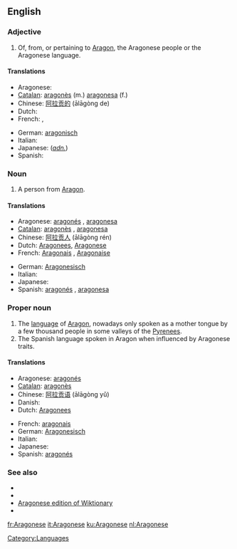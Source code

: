 ==English==
{{wikipedia|Aragonese language}}

===Adjective===
{{en-adj|-}}

# Of, from, or pertaining to [[Aragon]], the Aragonese people or the Aragonese language.

====Translations====
{{trans-top|from Aragon}}
* Aragonese: {{t+|an|aragonés|xs=Aragonese}}
* [[Catalan]]: [[aragonès]] (m.) [[aragonesa]] (f.)
* Chinese: [[阿拉贡的]] (ālāgòng de)
* Dutch: {{t+|nl|Aragonees}}
* French: {{t+|fr|aragonais|m}}, {{t+|fr|aragonaise|f}}
{{trans-mid}}
* German: [[aragonisch]]
* Italian: {{t-|it|aragonese}}
* Japanese: (''[[adnominal|adn.]]'') {{t|ja|アラゴンの|tr=Aragonno|sc=Jpan}}
* Spanish: {{t+|es|aragonés}}
{{trans-bottom}}

===Noun===
{{en-noun|pl=Aragonese}}

# A person from [[Aragon]].

====Translations====
{{trans-top|a person}}
* Aragonese: [[aragonés]] {{m}}, [[aragonesa]] {{f}}
* [[Catalan]]: [[aragonès]] {{m}}, [[aragonesa]] {{f}}
* Chinese: [[阿拉贡人]] (ālāgòng rén)
* Dutch: [[Aragonees]], {{m}} [[Aragonese]] {{f}}
* French: [[Aragonais]] {{m}}, [[Aragonaise]] {{f}}
{{trans-mid}}
* German: [[Aragonesisch]]
* Italian: {{t-|it|aragonese}}
* Japanese: {{t|ja|アラゴン人|tr=Aragon-jin|sc=Jpan}}
* Spanish: [[aragonés]] {{m}}, [[aragonesa]] {{f}}
{{trans-bottom}}

===Proper noun===
{{en-proper noun}}

# The [[language]] of [[Aragon]], nowadays only spoken as a mother tongue by a few thousand people in some valleys of the [[Pyrenees]].
# The Spanish language spoken in Aragon when influenced by Aragonese traits.

====Translations====
{{trans-top|the language of Aragon}}
* Aragonese: [[aragonés]]
* [[Catalan]]: [[aragonès]]
* Chinese: [[阿拉贡语]] (ālāgòng yǔ)
* Danish: {{t|da|aragonisk}}
* Dutch: [[Aragonees]]
{{trans-mid}}
* French: [[aragonais]] {{m}}
* German: [[Aragonesisch]]
* Italian: {{t-|it|aragonese}}
* Japanese: {{t|ja|アラゴン語|tr=Aragon-go|sc=Jpan}}
* Spanish: [[aragonés]]
{{trans-bottom}}

===See also===
{{interwiktionary|code=an}}

* {{langcat}}
* {{pedialite|Aragonese language}}
* [[:an:|Aragonese edition of Wiktionary]]
* {{ethnologue|lang=Aragonese|code=arg}}

[[Category:Languages]]

[[fr:Aragonese]]
[[it:Aragonese]]
[[ku:Aragonese]]
[[nl:Aragonese]]
